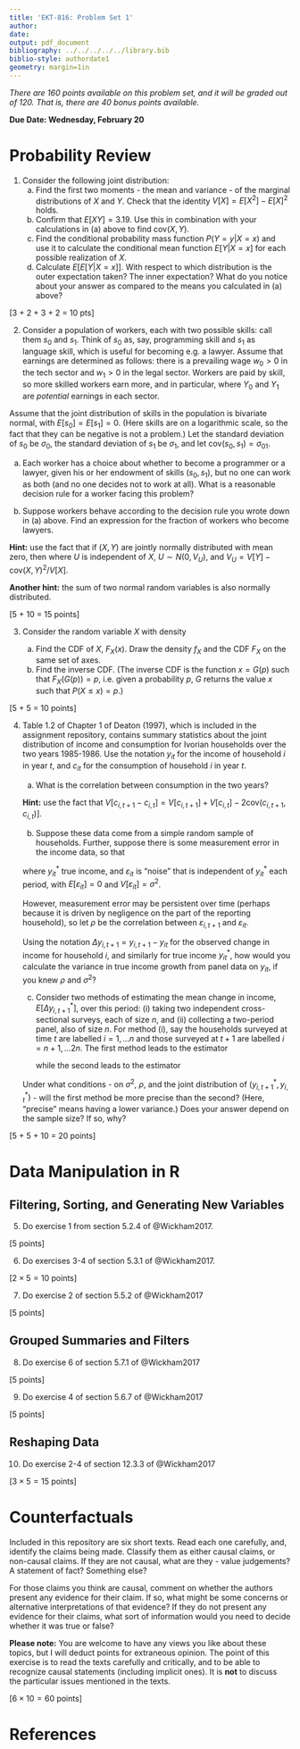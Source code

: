 ```yaml
---
title: 'EKT-816: Problem Set 1'
author:
date: 
output: pdf_document
bibliography: ../../../../../library.bib
biblio-style: authordate1
geometry: margin=1in
---
```

_There are 160 points available on this problem set, and it will be graded out of 120. That is, there are 40 bonus points available._

**Due Date: Wednesday, February 20** 

# Probability Review

1. Consider the following joint distribution: 
\begin{center}
\begin{tabular}{c|c|c|c|c|}
$\downarrow$ X Y$\rightarrow$ & \multicolumn{1}{c}{1} & \multicolumn{1}{c}{2} & \multicolumn{1}{c}{3} & \multicolumn{1}{c}{4} \\ \hline
0 & 0.1 & 0.05 & 0.025 & 0.025 \\ \cline{2-5} 
1 & 0.07 & 0.13 & 0.04 &  0.06 \\ \cline{2-5}
2 & 0.1 & 0.1 & 0.25 & 0.05 \\ \cline{2-5}
\end{tabular}
\end{center}

    (a) Find the first two moments - the mean and variance - of the marginal distributions of $X$ and $Y$. Check that the identity $V[X] = E[X^2] - E[X]^2$ holds.
    (b) Confirm that $E[XY] = 3.19$. Use this in combination with your calculations in (a) above to find $\text{cov}(X,Y)$.
    (c) Find the conditional probability mass function $P(Y = y|X = x)$ and use it to calculate the conditional mean function $E[Y|X = x]$ for each possible realization of $X$.
    (d) Calculate $E[E[Y|X = x]]$. With respect to which distribution is the outer expectation taken? The inner expectation? What do you notice about your answer as compared to the means you calculated in (a) above?

\hfill [3 + 2 + 3 + 2 = 10 pts]

2. Consider a population of workers, each with two possible skills: call them $s_0$ and $s_1$. Think of $s_0$ as, say, programming skill and $s_1$ as language skill, which is useful for becoming e.g. a lawyer. Assume that earnings are determined as follows: there is a prevailing wage $w_0 > 0$ in the tech sector and $w_1 > 0$ in the legal sector. Workers are paid by skill, so more skilled workers earn more, and in particular,
\begin{eqnarray}
Y_0 & = & w_0e^{s_0} \\
Y_1 & = & w_1e^{s_1}
\end{eqnarray}
where $Y_0$ and $Y_1$ are _potential_ earnings in each sector.

Assume that the joint distribution of skills in the population is bivariate normal, with $E[s_0] = E[s_1] = 0$. (Here skills are on a logarithmic scale, so the fact that they can be negative is not a problem.) Let the standard deviation of $s_0$ be $\sigma_0$, the standard deviation of $s_1$ be $\sigma_1$, and let $\text{cov}(s_0, s_1) = \sigma_{01}$.

(a) Each worker has a choice about whether to become a programmer or a lawyer, given his or her endowment of skills $(s_0, s_1)$, but no one can work as both (and no one decides not to work at all). What is a reasonable decision rule for a worker facing this problem?

(b) Suppose workers behave according to the decision rule you wrote down in (a) above. Find an expression for the fraction of workers who become lawyers.

**Hint:** use the fact that if $(X, Y)$ are jointly normally distributed with mean zero, then
\begin{eqnarray}
Y & = & \frac{\text{cov}(X,Y)}{V[X]}X + U
\end{eqnarray}
where $U$ is independent of $X$, $U \sim N(0, V_U)$, and $V_U = V[Y] - \text{cov}(X,Y)^2/V[X]$.

**Another hint:** the sum of two normal random variables is also normally distributed.

\hfill [5 + 10 = 15 points]

3. Consider the random variable $X$ with density 
        \begin{eqnarray}
        f_X(x) & = & \left\lbrace\begin{array}{ll} \frac{x}{9} & \text{if } x \in [0,3] \\ \frac{6}{9} - \frac{x}{9} & \text{if } x \in (3, 6] \\ 0 & \text{otherwise}\end{array}\right.
        \end{eqnarray}

    (a) Find the CDF of $X$, $F_X(x)$. Draw the density $f_X$ and the CDF $F_X$ on the same set of axes.
    (b) Find the inverse CDF. (The inverse CDF is the function $x = G(p)$ such that $F_X(G(p)) = p$, i.e. given a probability $p$, $G$ returns the value $x$ such that $P(X \leq x) = p$.)
 
 \hfill [5 + 5 = 10 points]

4. Table 1.2 of Chapter 1 of Deaton (1997), which is included in the assignment repository, contains summary statistics about the joint distribution of income and consumption for Ivorian households over the two years 1985-1986. Use the notation $y_{it}$ for the income of household $i$ in year $t$, and $c_{it}$ for the consumption of household $i$ in year $t$.

    (a) What is the correlation between consumption in the two years? 
    
    **Hint:** use the fact that $V[c_{i,t+1} - c_{i,t}] = V[c_{i,t+1}] + V[c_{i,t}] - 2\text{cov}(c_{i,t+1},c_{i,t})]$.

    (b) Suppose these data come from a simple random sample of households. Further, suppose there is some measurement error in the income data, so that
        
    \begin{eqnarray}
    y_{it} & = & y^*_{it} + \varepsilon_{it}
    \end{eqnarray}

    where $y^*_{it}$ true income, and $\varepsilon_{it}$ is "noise" that is independent of $y^*_{it}$ each period, with $E[\varepsilon_{it}] =0$ and $V[\varepsilon_{it}] = \sigma^2$. 

    However, measurement error may be persistent over time (perhaps because it is driven by negligence on the part of the reporting household), so let $\rho$ be the correlation between $\varepsilon_{i,t+1}$ and $\varepsilon_{it}$. 
    
    Using the notation $\Delta y_{i,t+1} = y_{i,t+1} - y_{it}$ for the observed change in income for household $i$, and similarly for true income $y^*_{it}$, how would you calculate the variance in true income growth from panel data on $y_{it}$, if you knew $\rho$ and $\sigma^2$?

    (c) Consider two methods of estimating the mean change in income, $E[\Delta y^*_{i,t+1}]$, over this period: (i) taking two independent cross-sectional surveys, each of size $n$, and (ii) collecting a two-period panel, also of size $n$. For method (i), say the households surveyed at time $t$ are labelled $i = 1, \ldots n$ and those surveyed at $t+1$ are labelled $i = n+1, \ldots 2n$. The first method leads to the estimator

        \begin{eqnarray}
        \overline{\Delta} & = & \frac{1}{n}\sum^{2n}_{i = n+1}y_{i,{t+1}} - \frac{1}{n}\sum^{n}_{i=1}y_{i,t}
        \end{eqnarray}
        while the second leads to the estimator
        \begin{eqnarray}
        \widehat{\Delta} & = & \frac{1}{n}\sum^n_{i=1}\Delta y_{i,t+1}
        \end{eqnarray}
    
    Under what conditions - on $\sigma^2$, $\rho$, and the joint distribution of $(y^*_{i,t+1}, y^*_{i,t})$ - will the first method be more precise than the second? (Here, "precise" means having a lower variance.) Does your answer depend on the sample size? If so, why?

\hfill [5 + 5 + 10 = 20 points]

# Data Manipulation in R

## Filtering, Sorting, and Generating New Variables

5. Do exercise 1 from section 5.2.4 of @Wickham2017.

\hfill [5 points]

6. Do exercises 3-4 of section 5.3.1 of @Wickham2017.

\hfill [$2 \times 5 = 10$ points]

7. Do exercise 2 of section 5.5.2 of @Wickham2017

\hfill [5 points]

## Grouped Summaries and Filters

8. Do exercise 6 of section 5.7.1 of @Wickham2017

\hfill [5 points]

9. Do exercise 4 of section 5.6.7 of @Wickham2017

\hfill [5 points]

## Reshaping Data

10. Do exercise 2-4 of section 12.3.3 of @Wickham2017

\hfill [$3 \times 5 = 15$ points]

# Counterfactuals

Included in this repository are six short texts. Read each one carefully, and, identify the claims being made. Classify them as either causal claims, or non-causal claims. If they are not causal, what are they - value judgements? A statement of fact? Something else?

For those claims you think are causal, comment on whether the authors present any evidence for their claim. If so, what might be some concerns or alternative interpretations of that evidence? If they do not present any evidence for their claims, what sort of information would you need to decide whether it was true or false?

**Please note:** You are welcome to have any views you like about these topics, but I will deduct points for extraneous opinion. The point of this exercise is to read the texts carefully and critically, and to be able to recognize causal statements (including implicit ones). It is **not** to discuss the particular issues mentioned in the texts. 

\hfill [$6 \times 10 = 60$ points]

# References
